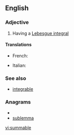 ==English==

===Adjective===
{{en-adj}}

# {{maths|of a function}} Having a [[Lebesgue integral]]

====Translations====
{{trans-top}}
* French: {{t+|fr|sommable}}
{{trans-mid}}
* Italian: {{t-|it|sommabile}}
{{trans-bottom}}

===See also===
* [[integrable]]

===Anagrams===
* {{alphagram|abelmmsu}}
* [[sublemma#English|sublemma]]

[[vi:summable]]